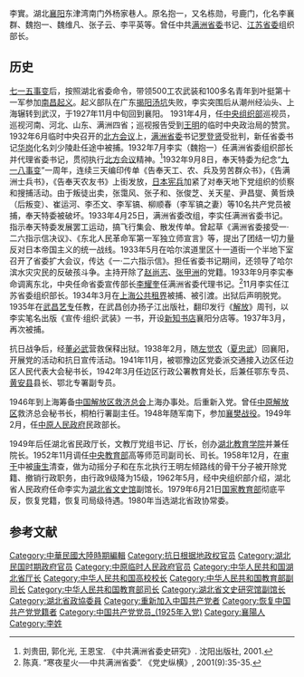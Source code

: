 李實{{BD|1903年|8月9日|1983年|1月5日}}。湖北[[襄阳|襄阳]]东津湾南门外杨家巷人。原名抱一，又名栋勋，号鹿门，化名李襄群、魏抱一、魏维凡、张子云、李平英等。曾任中共[[满洲省委|满洲省委]]书记、[[江苏省委|江苏省委]]组织部长。
==历史==<!--
1912年入私塾，1918年考入湖北省立第二师范附属小学五年级。1919年年因成绩优异直升省立二师。在校时受[[萧楚女|萧楚女]]影响投身革命。1924年春，爆发“二师学潮”，李实等几十名学生被校长[[单家燊|单家燊]]开除。成立“二师学生离校团”。李实和黄民钦到武汉，通过武昌高师附小主任[[杨一如|杨一如]]（襄阳人）找到中共武昌地委书记[[陈潭秋|陈潭秋]]，陈要李实回校坚持斗争。李实回校后，联络进步学生，闹得满成风雨，省教育厅长范洪涛和二师校长单家燊被撤职。1925年8月，由武昌医大党团支部书记[[文监周|文监周]]介绍加入共青团，12月转为中共党员。是月，陈谭秋派李实回襄阳，传达反对北洋军阀政府盐斤加价和码头附加捐的文件。并继谢远定担任第二任中共襄阳特支书记。姚昭德任组织委员，高如松任宣传委员，发展被二师开除的毛定方、李明铨、程钦为党员。并发展共青团员40多名，1926年5月建立共青团襄阳地委任书记，开办“乐群书社”。组建国民党襄阳县党部任常委。1926年7月，调武汉工作。1926年12月任黄石港地委宣传部长、后兼地委农委书记与大冶区委书记。1927年1月，兼大冶区委书记。-->

[[七一五事变|七一五事变]]后，按照湖北省委命令，带领500工农武装和100多名青年到叶挺第十一军参加[[南昌起义|南昌起义]]。起义部队在广东[[揭阳|揭阳]][[汤坑镇|汤坑]]失败，李实突围后从潮州经汕头、上海辗转到武汉，于1927年11月中旬回到襄阳。<!--11月下旬，襄阳县委书记[[马适安|马适安]]派李实到襄阳北乡接任区委书记，指挥李自修、薛斌、张星若领导的襄北农民赤卫军武装力量500余人，活动于襄阳北、光化南，谷城东和河南边界等地。1928年1月，鄂北特委调李实任随县县委书记兼组织部长，不久改任工农革命军鄂北总队政治部主任（总队长程克绳），被推选为鄂北临时特委代理书记。1928年6月，任谷城县委书记，后任均、光、谷三县联席会主席，1929年8月，[[中共中央宣传部|中央宣传部]]出版发行局工作。-->1931年4月，任[[中共中央组织部|中央组织部]]巡视员，巡视河南、河北、山东、满洲四省；巡视报告受到[[王明|王明]]的临时中央政治局的赞赏。1932年6月临时中央召开的[[北方会议|北方会议]]上，[[满洲省委|满洲省委]]书记[[罗登贤|罗登贤]]受批判，新任省委书记[[华岗|华岗]]化名刘少陵赴任途中被捕。1932年7月李实（魏抱一）任满洲省委组织部长并代理省委书记，贯彻执行[[北方会议|北方会议]]精神。<ref>刘贵田, 郭化光, 王恩宝. 《中共满洲省委史研究》. 沈阳出版社, 2001.</ref>1932年9月8日，奉天特委为纪念“[[九一八事变|九一八事变]]”一周年，连续三天编印传单《告奉天工、农、兵及劳苦群众书》，《告满洲士兵书》，《告奉天农友书》上街发放，[[日本宪兵|日本宪兵]]加紧了对奉天地下党组织的侦察和搜捕活动。由于叛徒出卖，张霭风、张子和、张俊芝、关天星、尹昌燮、黄哲焕（后叛变）、崔运河、李丕文、李军镐、柳顺春（李军镐之妻）等10名共产党员被捕，奉天特委被破坏。1933年4月25日，满洲省委改组，李实任满洲省委书记。指示奉天特委发展罢工运动，搞飞行集会、散发传单。曾起草《满洲省委接受一·二六指示信决议》、《东北人民革命军第一军独立师宣言》等，提出了团结一切力量反对日本帝国主义的统一战线。1933年5月在哈尔滨道里区十一道街一个半地下室召开了省委扩大会议，传达《一·二六指示信》。担任省委书记期间，还领导了哈尔滨水灾灾民的反破孩斗争。主持开除了[[赵尚志|赵尚志]]、[[张甲洲|张甲洲]]的党籍。1933年9月李实奉命调离东北，中央任命省委宣传部长[[李耀奎|李耀奎]]任满洲省委代理书记。<ref>陈真. “寒夜星火──中共满洲省委”. 《党史纵横》, 2001(9):35-35.</ref>11月李实任江苏省委组织部长。1934年3月在[[上海公共租界|上海公共租界]]被捕、被引渡。出狱后声明脱党。1935年在[[武昌艺专|武昌艺专]]任教，在武昌创办扬子江出版社，翻印发行《[[解放|解放]]》周刊，以李实笔名出版《宣传·组织·武装》一书，开设[[新知书店|新知书店]]襄阳分店等。1937年3月，再次被捕。

抗日战争后，经[[董必武|董必武]]营救保释出狱。1938年2月，随[[左觉农|左觉农]]（[[夏忠武|夏忠武]]）回襄阳，开展党的活动和抗日宣传活动。1941年11月，被鄂豫边区党委派交通接入边区任边区人民代表大会秘书长，1942年3月任边区行政公署教育处长，后兼任鄂东专员、[[黄安县|黄安县]]县长、鄂北专署副专员。

1946年到上海筹备[[中国解放区救济总会|中国解放区救济总会]]上海办事处。后重新入党。曾任[[中原解放区|中原解放区]]救济总会秘书长，桐柏行署副主任。1948年随军南下，参加[[襄樊战役|襄樊战役]]。1949年2月，任[[中原人民政府|中原人民政府]]民政部长。

1949年后任湖北省民政厅长，文教厅党组书记、厅长，创办[[湖北教育学院|湖北教育学院]]并兼任院长。1952年11月调任[[中央教育部|中央教育部]]高等师范司副司长、司长。1958年12月，在[[审干|审干]]中被[[康生|康生]]清查，做为动摇分子和在东北执行王明左倾路线的骨干分子被开除党籍、撤销行政职务，由行政9级降为15级，1962年5月，经中央组织部介绍，湖北省人民政府任命李实为[[湖北省文史馆|湖北省文史馆]]副馆长。1979年6月21日[[中华人民共和国教育部|国家教育部]]彻底平反，恢复党籍，恢复司局级待遇。1980年当选湖北省政协常委。

==参考文献==
{{Reflist|25em}}

[[Category:中華民國大陸時期編輯|Category:中華民國大陸時期編輯]]
[[Category:抗日根据地政权官员|Category:抗日根据地政权官员]]
[[Category:湖北民国时期政府官员|Category:湖北民国时期政府官员]]
[[Category:中原临时人民政府官员|Category:中原临时人民政府官员]]
[[Category:中华人民共和国湖北省厅长|Category:中华人民共和国湖北省厅长]]
[[Category:中华人民共和国高校校长|Category:中华人民共和国高校校长]]
[[Category:中华人民共和国教育部副司长|Category:中华人民共和国教育部副司长]]
[[Category:中华人民共和国教育部司长|Category:中华人民共和国教育部司长]]
[[Category:湖北省文史研究馆副馆长|Category:湖北省文史研究馆副馆长]]
[[Category:湖北省政協委員|Category:湖北省政協委員]]
[[Category:重新加入中国共产党者|Category:重新加入中国共产党者]]
[[Category:恢复中国共产党党籍者|Category:恢复中国共产党党籍者]]
[[Category:中国共产党党员_(1925年入党)|Category:中国共产党党员_(1925年入党)]]
[[Category:襄陽人|Category:襄陽人]]
[[Category:李姓|Category:李姓]]